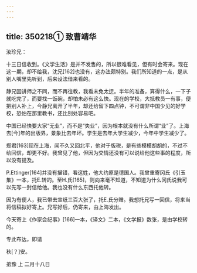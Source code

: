 ```yaml
---
---
---
```

title: 350218① 致曹靖华
---




汝珍兄：

十三日信收到。《文学生活》是并不发售的，所以很难看见，但有时会寄来。现在这一期，却不给我，沈兄[162]也没有，这办法颇特别。我们所知道的一点，是从别人嘴里先听到，后来设法借来看的。

静兄因讲师之不同，而不再往教，我看未免太迂。半年的准备，算得什么，一下子就吃完了，而要找一饭碗，却怕未必有这么快。现在的学校，大抵教员一有事，便把别人补上，今静兄离开了半年，却还给留下四点钟，不可谓非中国少见的好学校，恐怕在那里教书，还比别处容易吧。

中国已经快要大家“无业”，而不是“失业”，因为根本就没有什么所谓“业”了。上海去[今]年的出版界，景象比去年坏。学生是去年大学生减少，今年中学生减少了。

郑君[163]现在上海，闻不久又回北平，他对于版税，是有些模模胡胡的，不过不给回信，却更不好。我曾见了他，但因为交情还没有可以说给他这些事的程度，所以没有提及。

P.Ettinger[164]并没有描错，看这姓，他大约原是德国人。我曾重寄冈氏《引玉集》一本，托E.转的。至H.氏[165]，则向来毫不知道，不知道为什么冈氏说我可以先写一封信给他。我也没有什么东西托他转。

因为有便人，我已带去宣纸三百大张了，托E.氏分赠。我想托兄写一回信，将来当将信稿拟好寄上。兄写好后，仍寄来，由上海发出。

今天寄上《作家会纪事》[166]一本，《译文》二本，《文学报》数张，是由学校转的。

专此布达，即请

秋[？]安。

弟豫 上 二月十八日